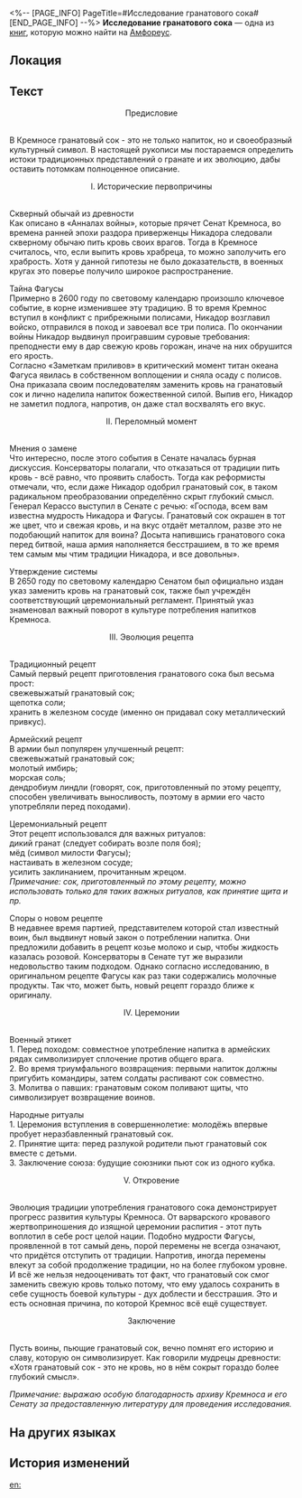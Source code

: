 <%-- [PAGE_INFO]
PageTitle=#Исследование гранатового сока#
[END_PAGE_INFO] --%>
{{Дополнить}}
{{Книга Инфобокс
|id           = 456
|Название     = 
|Изображение  = Предмет Исследование гранатового сока.png
|Мир          = Амфореус
|Томов        = 1
|Автор        = <!--нужно добавить-->
|Описание     = Предупреждение: не рекомендуется к чтению любителям гранатового сока, будьте осторожны.
|Том1         = {{tx}}
|Источник1    = {{tx|Отсутствует источник}}
|Персонажи    = 
|Фракции      = 
}}
'''Исследование гранатового сока''' — одна из [[Книги|книг]], которую можно найти на [[Амфореус]].

==Локация==
{{Отметка карты|<!--название карты-->|<!--id отметки-->}}

==Текст==
<div align="center">Предисловие</div><br />В Кремносе гранатовый сок - это не только напиток, но и своеобразный культурный символ. В настоящей рукописи мы постараемся определить истоки традиционных представлений о гранате и их эволюцию, дабы оставить потомкам полноценное описание.

<div align="center">I. Исторические первопричины</div><br />Скверный обычай из древности<br />
Как описано в «Анналах войны», которые прячет Сенат Кремноса, во времена ранней эпохи раздора приверженцы Никадора следовали скверному обычаю пить кровь своих врагов. Тогда в Кремносе считалось, что, если выпить кровь храбреца, то можно заполучить его храбрость. Хотя у данной гипотезы не было доказательств, в военных кругах это поверье получило широкое распространение.

Тайна Фагусы<br />
Примерно в 2600 году по световому календарю произошло ключевое событие, в корне изменившее эту традицию. В то время Кремнос вступил в конфликт с прибрежными полисами, Никадор возглавил войско, отправился в поход и завоевал все три полиса. По окончании войны Никадор выдвинул проигравшим суровые требования: преподнести ему в дар свежую кровь горожан, иначе на них обрушится его ярость.<br />
Согласно «Заметкам приливов» в критический момент титан океана Фагуса явилась в собственном воплощении и сняла осаду с полисов. Она приказала своим последователям заменить кровь на гранатовый сок и лично наделила напиток божественной силой. Выпив его, Никадор не заметил подлога, напротив, он даже стал восхвалять его вкус.

<div align="center">II. Переломный момент</div><br />Мнения о замене<br />
Что интересно, после этого события в Сенате началась бурная дискуссия. Консерваторы полагали, что отказаться от традиции пить кровь - всё равно, что проявить слабость. Тогда как реформисты отмечали, что, если даже Никадор одобрил гранатовый сок, в таком радикальном преобразовании определённо скрыт глубокий смысл.<br />
Генерал Керассо выступил в Сенате с речью: «Господа, всем вам известна мудрость Никадора и Фагусы. Гранатовый сок окрашен в тот же цвет, что и свежая кровь, и на вкус отдаёт металлом, разве это не подобающий напиток для воина? Досыта напившись гранатового сока перед битвой, наша армия наполняется бесстрашием, в то же время тем самым мы чтим традиции Никадора, и все довольны».

Утверждение системы<br />
В 2650 году по световому календарю Сенатом был официально издан указ заменить кровь на гранатовый сок, также был учреждён соответствующий церемониальный регламент. Принятый указ знаменовал важный поворот в культуре потребления напитков Кремноса.

<div align="center">III. Эволюция рецепта</div><br />Традиционный рецепт<br />
Самый первый рецепт приготовления гранатового сока был весьма прост:<br />
свежевыжатый гранатовый сок;<br />
щепотка соли;<br />
хранить в железном сосуде (именно он придавал соку металлический привкус).

Армейский рецепт<br />
В армии был популярен улучшенный рецепт:<br />
свежевыжатый гранатовый сок;<br />
молотый имбирь;<br />
морская соль;<br />
дендробиум линдли (говорят, сок, приготовленный по этому рецепту, способен увеличивать выносливость, поэтому в армии его часто употребляли перед походами).

Церемониальный рецепт<br />
Этот рецепт использовался для важных ритуалов:<br />
дикий гранат (следует собирать возле поля боя);<br />
мёд (символ милости Фагусы);<br />
настаивать в железном сосуде;<br />
усилить заклинанием, прочитанным жрецом.<br />
''Примечание: сок, приготовленный по этому рецепту, можно использовать только для таких важных ритуалов, как принятие щита и пр.''

Споры о новом рецепте<br />
В недавнее время партией, представителем которой стал известный воин, был выдвинут новый закон о потреблении напитка. Они предложили добавить в рецепт козье молоко и сыр, чтобы жидкость казалась розовой. Консерваторы в Сенате тут же выразили недовольство таким подходом. Однако согласно исследованию, в оригинальном рецепте Фагусы как раз таки содержались молочные продукты. Так что, может быть, новый рецепт гораздо ближе к оригиналу.

<div align="center">IV. Церемонии</div><br />Военный этикет<br />
1. Перед походом: совместное употребление напитка в армейских рядах символизирует сплочение против общего врага.<br />
2. Во время триумфального возвращения: первыми напиток должны пригубить командиры, затем солдаты распивают сок совместно.<br />
3. Молитва о павших: гранатовым соком поливают щиты, что символизирует возвращение воинов.

Народные ритуалы<br />
1. Церемония вступления в совершеннолетие: молодёжь впервые пробует неразбавленный гранатовый сок.<br />
2. Принятие щита: перед разлукой родители пьют гранатовый сок вместе с детьми.<br />
3. Заключение союза: будущие союзники пьют сок из одного кубка.

<div align="center">V. Откровение</div><br />Эволюция традиции употребления гранатового сока демонстрирует прогресс развития культуры Кремноса. От варварского кровавого жертвоприношения до изящной церемонии распития - этот путь воплотил в себе рост целой нации. Подобно мудрости Фагусы, проявленной в тот самый день, порой перемены не всегда означают, что придётся отступить от традиции. Напротив, иногда перемены влекут за собой продолжение традиции, но на более глубоком уровне.<br />
И всё же нельзя недооценивать тот факт, что гранатовый сок смог заменить свежую кровь только потому, что ему удалось сохранить в себе сущность боевой культуры - дух доблести и бесстрашия. Это и есть основная причина, по которой Кремнос всё ещё существует.

<div align="center">Заключение</div><br />Пусть воины, пьющие гранатовый сок, вечно помнят его историю и славу, которую он символизирует. Как говорили мудрецы древности: «Хотя гранатовый сок - это не кровь, но в нём сокрыт гораздо более глубокий смысл».

''Примечание: выражаю особую благодарность архиву Кремноса и его Сенату за предоставленную литературу для проведения исследования.''

==На других языках==
{{На других языках
|en   = On Pomegranate Juice
|zhs  = 石榴汁考
|zht  = 石榴汁考
|ja   = ザクロジュース考
|ko   = 석류즙 고찰
|es   = Sobre el jugo de granada
|fr   = À propos du jus de grenade
|ru   = Исследование гранатового сока
|th   = การค้นคว้าน้ำทับทิม
|vi   = Nghiên Cứu Về Nước Ép Lựu
|de   = Studie über Granatapfelsaft
|id   = Penelitian Jus Delima
|pt   = Sobre o Suco de Romã
}}

==История изменений==
{{История изменений|3.5}}

[[en:]]